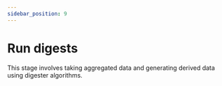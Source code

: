 ```yaml
---
sidebar_position: 9
---
```


# Run digests

This stage involves taking aggregated data and generating derived data using
digester algorithms.
